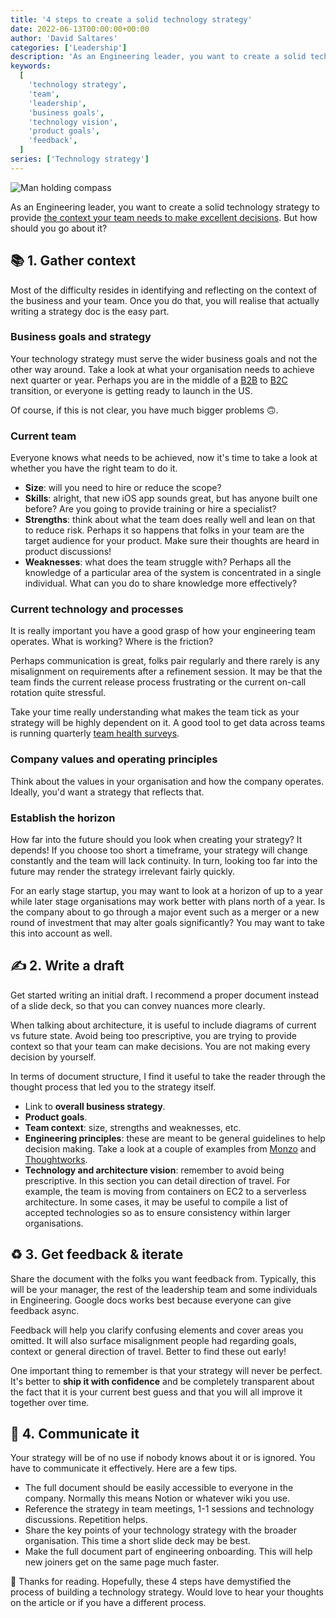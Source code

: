 ```yaml
---
title: '4 steps to create a solid technology strategy'
date: 2022-06-13T00:00:00+00:00
author: 'David Saltares'
categories: ['Leadership']
description: 'As an Engineering leader, you want to create a solid technology strategy to provide the context your team needs to make excellent decisions. But how should you go about it? This article goes over 4 steps to help you create it'
keywords:
  [
    'technology strategy',
    'team',
    'leadership',
    'business goals',
    'technology vision',
    'product goals',
    'feedback',
  ]
series: ['Technology strategy']
---
```


![Man holding compass](/img/man-holding-compass.jpg 'By Anastasia Petrova on [Unsplash](https://unsplash.com/photos/xu2WYJek5AI)')

As an Engineering leader, you want to create a solid technology strategy to provide [the context your team needs to make excellent decisions](/the-importance-of-solid-technology-strategy-and-principles/). But how should you go about it?

## 📚 1. Gather context

Most of the difficulty resides in identifying and reflecting on the context of the business and your team. Once you do that, you will realise that actually writing a strategy doc is the easy part.

### Business goals and strategy

Your technology strategy must serve the wider business goals and not the other way around. Take a look at what your organisation needs to achieve next quarter or year. Perhaps you are in the middle of a [B2B](https://www.investopedia.com/terms/b/btob.asp) to [B2C](https://www.investopedia.com/terms/b/btoc.asp) transition, or everyone is getting ready to launch in the US.

Of course, if this is not clear, you have much bigger problems 🙃.

### Current team

Everyone knows what needs to be achieved, now it's time to take a look at whether you have the right team to do it.

- **Size**: will you need to hire or reduce the scope?
- **Skills**: alright, that new iOS app sounds great, but has anyone built one before? Are you going to provide training or hire a specialist?
- **Strengths**: think about what the team does really well and lean on that to reduce risk. Perhaps it so happens that folks in your team are the target audience for your product. Make sure their thoughts are heard in product discussions!
- **Weaknesses**: what does the team struggle with? Perhaps all the knowledge of a particular area of the system is concentrated in a single individual. What can you do to share knowledge more effectively?

### Current technology and processes

It is really important you have a good grasp of how your engineering team operates. What is working? Where is the friction?

Perhaps communication is great, folks pair regularly and there rarely is any misalignment on requirements after a refinement session. It may be that the team finds the current release process frustrating or the current on-call rotation quite stressful.

Take your time really understanding what makes the team tick as your strategy will be highly dependent on it. A good tool to get data across teams is running quarterly [team health surveys](https://engineering.atspotify.com/2014/09/squad-health-check-model/).

### Company values and operating principles

Think about the values in your organisation and how the company operates. Ideally, you'd want a strategy that reflects that.

### Establish the horizon

How far into the future should you look when creating your strategy? It depends! If you choose too short a timeframe, your strategy will change constantly and the team will lack continuity. In turn, looking too far into the future may render the strategy irrelevant fairly quickly.

For an early stage startup, you may want to look at a horizon of up to a year while later stage organisations may work better with plans north of a year. Is the company about to go through a major event such as a merger or a new round of investment that may alter goals significantly? You may want to take this into account as well.

## ✍️ 2. Write a draft

Get started writing an initial draft. I recommend a proper document instead of a slide deck, so that you can convey nuances more clearly.

When talking about architecture, it is useful to include diagrams of current vs future state. Avoid being too prescriptive, you are trying to provide context so that your team can make decisions. You are not making every decision by yourself.

In terms of document structure, I find it useful to take the reader through the thought process that led you to the strategy itself.

- Link to **overall business strategy**.
- **Product goals**.
- **Team context**: size, strengths and weaknesses, etc.
- **Engineering principles**: these are meant to be general guidelines to help decision making. Take a look at a couple of examples from [Monzo](https://monzo.com/blog/2018/06/29/engineering-principles) and [Thoughtworks](https://www.thoughtworks.com/insights/blog/what-are-our-core-values-and-practices-building-software).
- **Technology and architecture vision**: remember to avoid being prescriptive. In this section you can detail direction of travel. For example, the team is moving from containers on EC2 to a serverless architecture. In some cases, it may be useful to compile a list of accepted technologies so as to ensure consistency within larger organisations.

## ♻️ 3. Get feedback & iterate

Share the document with the folks you want feedback from. Typically, this will be your manager, the rest of the leadership team and some individuals in Engineering. Google docs works best because everyone can give feedback async.

Feedback will help you clarify confusing elements and cover areas you omitted. It will also surface misalignment people had regarding goals, context or general direction of travel. Better to find these out early!

One important thing to remember is that your strategy will never be perfect. It's better to **ship it with confidence** and be completely transparent about the fact that it is your current best guess and that you will all improve it together over time.

## 💬 4. Communicate it

Your strategy will be of no use if nobody knows about it or is ignored. You have to communicate it effectively. Here are a few tips.

- The full document should be easily accessible to everyone in the company. Normally this means Notion or whatever wiki you use.
- Reference the strategy in team meetings, 1-1 sessions and technology discussions. Repetition helps.
- Share the key points of your technology strategy with the broader organisation. This time a short slide deck may be best.
- Make the full document part of engineering onboarding. This will help new joiners get on the same page much faster.

🙌 Thanks for reading. Hopefully, these 4 steps have demystified the process of building a technology strategy. Would love to hear your thoughts on the article or if you have a different process.
